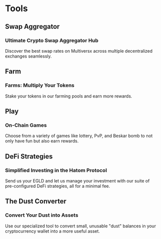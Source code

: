 # Tools

## Swap Aggregator

### Ultimate Crypto Swap Aggregator Hub

Discover the best swap rates on Multiversx across multiple decentralized exchanges seamlessly.

## Farm

### Farms: Multiply Your Tokens

Stake your tokens in our farming pools and earn more rewards.

## Play

### On-Chain Games

Choose from a variety of games like lottery, PvP, and Beskar bomb to not only have fun but also earn rewards.

## DeFi Strategies

### Simplified Investing in the Hatom Protocol

Send us your EGLD and let us manage your investment with our suite of pre-configured DeFi strategies, all for a minimal fee.

## The Dust Converter

### Convert Your Dust into Assets

Use our specialized tool to convert small, unusable "dust" balances in your cryptocurrency wallet into a more useful asset.
